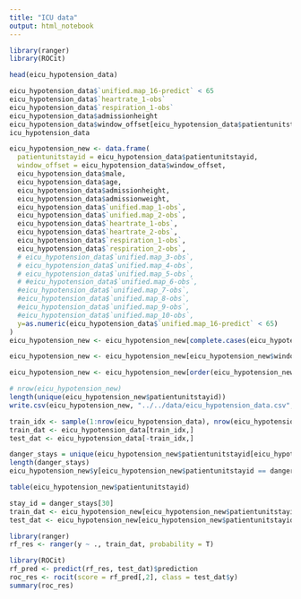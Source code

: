 ```yaml
---
title: "ICU data"
output: html_notebook
---
```

```r
library(ranger)
library(ROCit)
```


```r
head(eicu_hypotension_data)
```

```r
eicu_hypotension_data$`unified.map_16-predict` < 65
eicu_hypotension_data$`heartrate_1-obs`
eicu_hypotension_data$`respiration_1-obs`
eicu_hypotension_data$admissionheight
eicu_hypotension_data$window_offset[eicu_hypotension_data$patientunitstayid == 1001397]
icu_hypotension_data
```


```r
eicu_hypotension_new <- data.frame(
  patientunitstayid = eicu_hypotension_data$patientunitstayid,
  window_offset = eicu_hypotension_data$window_offset,
  eicu_hypotension_data$male,
  eicu_hypotension_data$age,
  eicu_hypotension_data$admissionheight,
  eicu_hypotension_data$admissionweight,
  eicu_hypotension_data$`unified.map_1-obs`,
  eicu_hypotension_data$`unified.map_2-obs`,
  eicu_hypotension_data$`heartrate_1-obs`,
  eicu_hypotension_data$`heartrate_2-obs`,
  eicu_hypotension_data$`respiration_1-obs`,
  eicu_hypotension_data$`respiration_2-obs`,
  # eicu_hypotension_data$`unified.map_3-obs`,
  # eicu_hypotension_data$`unified.map_4-obs`,
  # eicu_hypotension_data$`unified.map_5-obs`,
  # #eicu_hypotension_data$`unified.map_6-obs`,
  #eicu_hypotension_data$`unified.map_7-obs`,
  #eicu_hypotension_data$`unified.map_8-obs`,
  #eicu_hypotension_data$`unified.map_9-obs`,
  #eicu_hypotension_data$`unified.map_10-obs`,
  y=as.numeric(eicu_hypotension_data$`unified.map_16-predict` < 65)
)
eicu_hypotension_new <- eicu_hypotension_new[complete.cases(eicu_hypotension_new),]

eicu_hypotension_new <- eicu_hypotension_new[eicu_hypotension_new$window_offset <= 24 * 60,]

eicu_hypotension_new <- eicu_hypotension_new[order(eicu_hypotension_new$patientunitstayid, eicu_hypotension_new$window_offset),]

```

```r
# nrow(eicu_hypotension_new)
length(unique(eicu_hypotension_new$patientunitstayid))
write.csv(eicu_hypotension_new, "../../data/eicu_hypotension_data.csv", row.names = F)
```

```r
train_idx <- sample(1:nrow(eicu_hypotension_data), nrow(eicu_hypotension_data) * 0.5, replace = F)
train_dat <- eicu_hypotension_data[train_idx,]
test_dat <- eicu_hypotension_data[-train_idx,]
```

```r
danger_stays = unique(eicu_hypotension_new$patientunitstayid[eicu_hypotension_new$y == 1])
length(danger_stays)
eicu_hypotension_new$y[eicu_hypotension_new$patientunitstayid == danger_stays[30]]

table(eicu_hypotension_new$patientunitstayid)

stay_id = danger_stays[30]
train_dat <- eicu_hypotension_new[eicu_hypotension_new$patientunitstayid != stay_id,seq(3,ncol(eicu_hypotension_new))]
test_dat <- eicu_hypotension_new[eicu_hypotension_new$patientunitstayid == stay_id,seq(3,ncol(eicu_hypotension_new))]
```

```r
library(ranger)
rf_res <- ranger(y ~ ., train_dat, probability = T)
```

```r
library(ROCit)
rf_pred <- predict(rf_res, test_dat)$prediction
roc_res <- rocit(score = rf_pred[,2], class = test_dat$y)
summary(roc_res)
```

